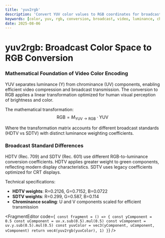 ```yaml
---
title: 'yuv2rgb'
description: 'Convert YUV color values to RGB coordinates for broadcast video standards'
keywords: [color, yuv, rgb, conversion, broadcast, video, luminance, chrominance]
date: 2025-08-06
---
```



# yuv2rgb: Broadcast Color Space to RGB Conversion

### Mathematical Foundation of Video Color Encoding

YUV separates luminance (Y) from chrominance (UV) components, enabling efficient video compression and broadcast transmission. The conversion to RGB applies a linear transformation optimized for human visual perception of brightness and color.

The mathematical transformation:
$$\text{RGB} = M_{\text{YUV}\rightarrow\text{RGB}} \cdot \text{YUV}$$

Where the transformation matrix accounts for different broadcast standards (HDTV vs SDTV) with distinct luminance weighting coefficients.

### Broadcast Standard Differences

HDTV (Rec. 709) and SDTV (Rec. 601) use different RGB-to-luminance conversion coefficients. HDTV applies greater weight to green components, reflecting modern display characteristics. SDTV uses legacy coefficients optimized for CRT displays.

Technical specifications:

- **HDTV weights**: R=0.2126, G=0.7152, B=0.0722
- **SDTV weights**: R=0.299, G=0.587, B=0.114
- **Chrominance scaling**: U and V components scaled for efficient transmission

<FragmentEditor
        code={`
const fragment = () => {
        const yComponent = 0.5
        const uComponent = uv.x.sub(0.5).mul(0.5)
        const vComponent = uv.y.sub(0.5).mul(0.5)
        const yuvColor = vec3(yComponent, uComponent, vComponent)
        return vec4(yuv2rgb(yuvColor), 1)
}`}
/>
